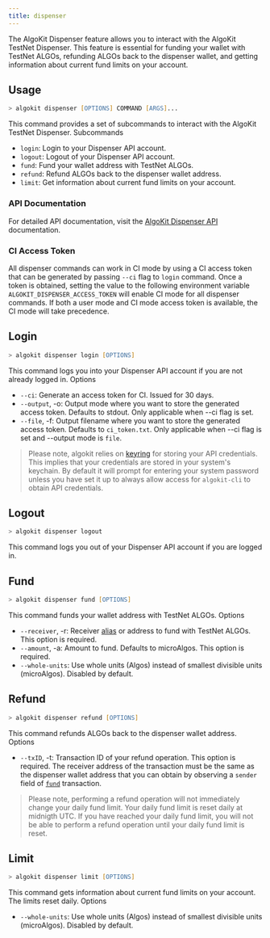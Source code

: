 ```yaml
---
title: dispenser
---
```


The AlgoKit Dispenser feature allows you to interact with the AlgoKit TestNet Dispenser. This feature is essential for funding your wallet with TestNet ALGOs, refunding ALGOs back to the dispenser wallet, and getting information about current fund limits on your account.

## Usage

```zsh
> algokit dispenser [OPTIONS] COMMAND [ARGS]...
```

This command provides a set of subcommands to interact with the AlgoKit TestNet Dispenser.
Subcommands

- `login`: Login to your Dispenser API account.
- `logout`: Logout of your Dispenser API account.
- `fund`: Fund your wallet address with TestNet ALGOs.
- `refund`: Refund ALGOs back to the dispenser wallet address.
- `limit`: Get information about current fund limits on your account.

### API Documentation

For detailed API documentation, visit the [AlgoKit Dispenser API](https://github.com/algorandfoundation/algokit/blob/main/docs/testnet_api.md) documentation.

### CI Access Token

All dispenser commands can work in CI mode by using a CI access token that can be generated by passing `--ci` flag to `login` command. Once a token is obtained, setting the value to the following environment variable `ALGOKIT_DISPENSER_ACCESS_TOKEN` will enable CI mode for all dispenser commands. If both a user mode and CI mode access token is available, the CI mode will take precedence.

## Login

```zsh
> algokit dispenser login [OPTIONS]
```

This command logs you into your Dispenser API account if you are not already logged in.
Options

- `--ci`: Generate an access token for CI. Issued for 30 days.
- `--output`, -o: Output mode where you want to store the generated access token. Defaults to stdout. Only applicable when --ci flag is set.
- `--file`, -f: Output filename where you want to store the generated access token. Defaults to `ci_token.txt`. Only applicable when --ci flag is set and --output mode is `file`.

> Please note, algokit relies on [keyring](https://pypi.org/project/keyring/) for storing your API credentials. This implies that your credentials are stored in your system's keychain. By default it will prompt for entering your system password unless you have set it up to always allow access for `algokit-cli` to obtain API credentials.

## Logout

```zsh
> algokit dispenser logout
```

This command logs you out of your Dispenser API account if you are logged in.

## Fund

```zsh
> algokit dispenser fund [OPTIONS]
```

This command funds your wallet address with TestNet ALGOs.
Options

- `--receiver`, -r: Receiver [alias](/algokit/cli/features/task_cmd/wallet#add) or address to fund with TestNet ALGOs. This option is required.
- `--amount`, -a: Amount to fund. Defaults to microAlgos. This option is required.
- `--whole-units`: Use whole units (Algos) instead of smallest divisible units (microAlgos). Disabled by default.

## Refund

```zsh
> algokit dispenser refund [OPTIONS]
```

This command refunds ALGOs back to the dispenser wallet address.
Options

- `--txID`, -t: Transaction ID of your refund operation. This option is required. The receiver address of the transaction must be the same as the dispenser wallet address that you can obtain by observing a `sender` field of [`fund`](#fund) transaction.

> Please note, performing a refund operation will not immediately change your daily fund limit. Your daily fund limit is reset daily at midnigth UTC. If you have reached your daily fund limit, you will not be able to perform a refund operation until your daily fund limit is reset.

## Limit

```zsh
> algokit dispenser limit [OPTIONS]
```

This command gets information about current fund limits on your account. The limits reset daily.
Options

- `--whole-units`: Use whole units (Algos) instead of smallest divisible units (microAlgos). Disabled by default.
